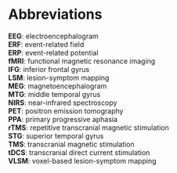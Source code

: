 # Abbreviations {-}

__EEG__: electroencephalogram  
__ERF__: event-related field  
__ERP__: event-related potential  
__fMRI__: functional magnetic resonance imaging  
__IFG__: inferior frontal gyrus  
__LSM__: lesion-symptom mapping  
__MEG__: magnetoencephalogram  
__MTG__: middle temporal gyrus    
__NIRS__: near-infrared spectroscopy  
__PET__: positron emission tomography  
__PPA__: primary progressive aphasia  
__rTMS__: repetitive transcranial magnetic stimulation  
__STG__: superior temporal gyrus  
__TMS__: transcranial magnetic stimulation  
__tDCS__: transcranial direct current stimulation  
__VLSM__: voxel-based lesion-symptom mapping  


